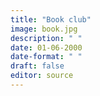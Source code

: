 ```yaml
---
title: "Book club"
image: book.jpg
description: " "
date: 01-06-2000
date-format: " "
draft: false 
editor: source
---
```

 